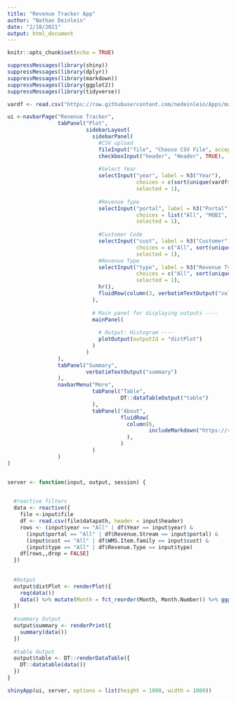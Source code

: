 ```yaml
---
title: "Revenue Tracker App"
author: "Nathan Deinlein"
date: "2/18/2021"
output: html_document
---
```


```r
knitr::opts_chunk$set(echo = TRUE)
```



```r
suppressMessages(library(shiny))
suppressMessages(library(dplyr))
suppressMessages(library(markdown))
suppressMessages(library(ggplot2))
suppressMessages(library(tidyverse))

vardf <- read.csv("https://raw.githubusercontent.com/nedeinlein/Apps/main/Customer%20List.csv")

ui <-navbarPage("Revenue Tracker",
                tabPanel("Plot",
                         sidebarLayout(
                           sidebarPanel(
                             #CSV upload
                             fileInput("file", "Choose CSV File", accept = ".csv"),
                             checkboxInput("header", "Header", TRUE),
                             
                             #Select Year
                             selectInput("year", label = h3("Year"), 
                                         choices = c(sort(unique(vardf$Year))), 
                                         selected = 1),
                             
                             #Revenue Type 
                             selectInput("portal", label = h3("Portal"), 
                                         choices = list("All", "MOBI", "Austin"), 
                                         selected = 1),
                             
                             #Customer Code
                             selectInput("cust", label = h3("Customer"), 
                                         choices = c("All", sort(unique(vardf$WMS.Item.family))), 
                                         selected = 1),
                             #Revenue Type
                             selectInput("type", label = h3("Revenue Type"), 
                                         choices = c("All", sort(unique(vardf$Revenue.Type))), 
                                         selected = 1),
                             hr(),
                             fluidRow(column(3, verbatimTextOutput("value")))
                           ),
                           
                           # Main panel for displaying outputs ----
                           mainPanel(
                             
                             # Output: Histogram ----
                             plotOutput(outputId = "distPlot")
                           )
                         )
                ),
                tabPanel("Summary",
                         verbatimTextOutput("summary")
                ),
                navbarMenu("More",
                           tabPanel("Table",
                                    DT::dataTableOutput("table")
                           ),
                           tabPanel("About",
                                    fluidRow(
                                      column(6,
                                             includeMarkdown("https://raw.githubusercontent.com/nedeinlein/Apps/main/Revenuetracker.About.rmd")
                                      ),
                                    )
                           )
                )
)


server <- function(input, output, session) {

  
  #reactive filters
  data <- reactive({
    file <-input$file
    df <- read.csv(file$datapath, header = input$header)
    rows <- (input$year == "All" | df$Year == input$year) &
      (input$portal == "All" | df$Revenue.Stream == input$portal) &
      (input$cust == "All" | df$WMS.Item.family == input$cust) &
      (input$type == "All" | df$Revenue.Type == input$type)
    df[rows,,drop = FALSE]  
  })
  
  
  #Output
  output$distPlot <- renderPlot({
    req(data())
    data() %>% mutate(Month = fct_reorder(Month, Month.Number)) %>% ggplot(aes(x = Month, y = Rev.Type.Total, fill = Revenue.Type)) + geom_bar(stat = 'sum') + ylab("Revenue")
  })
  
  #summary Output
  output$summary <- renderPrint({
    summary(data())
  })
  
  #table Output
  output$table <- DT::renderDataTable({
    DT::datatable(data())
  })
}

shinyApp(ui, server, options = list(height = 1080, width = 1080))

```
